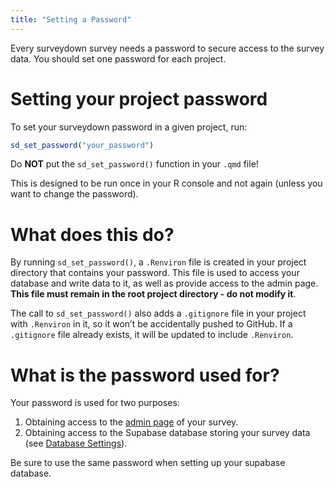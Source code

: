 ```yaml
---
title: "Setting a Password"
---
```


::: {.callout-note}

Every surveydown survey needs a password to secure access to the survey data. You should set one password for each project.

:::

# Setting your project password

To set your surveydown password in a given project, run:

```r
sd_set_password("your_password")
```

::: {.callout-important}

Do **NOT** put the `sd_set_password()` function in your `.qmd` file!

:::

This is designed to be run once in your R console and not again (unless you want to change the password).

# What does this do?

By running `sd_set_password()`, a `.Renviron` file is created in your project directory that contains your password. This file is used to access your database and write data to it, as well as provide access to the admin page. **This file must remain in the root project directory - do not modify it**.

The call to `sd_set_password()` also adds a `.gitignore` file in your project with `.Renviron` in it, so it won't be accidentally pushed to GitHub. If a `.gitignore` file already exists, it will be updated to include `.Renviron`.

# What is the password used for?

Your password is used for two purposes:

1. Obtaining access to the [admin page](config.qmd#admin-page) of your survey.
2. Obtaining access to the Supabase database storing your survey data (see [Database Settings](database.qmd)).

::: {.callout-important}

Be sure to use the same password when setting up your supabase database.

:::
